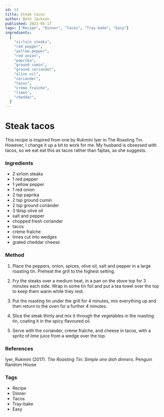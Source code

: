 ```yaml
---
id: 13
title: Steak tacos
author: Beth Jackson
published: 2021-05-17
tags: ["Recipe", "Dinner", "Tacos", "Tray-bake", "Easy"]
ingredients:
  [
    "sirloin steaks",
    "red pepper",
    "yellow pepper",
    "red onion",
    "paprika",
    "ground cumin",
    "ground coriander",
    "olive oil",
    "coriander",
    "tacos",
    "crème fraîche",
    "limes",
    "cheddar",
  ]
---
```


# Steak tacos

This recipe is inspired from one by Rukmini Iyer in The Roasting Tin. However, I change it up a bit to work for me. My husband is obsessed with tacos, so we eat eat this as tacos rather than fajitas, as she suggests.

### Ingredients

- 2 sirloin steaks
- 1 red pepper
- 1 yellow pepper
- 1 red onion
- 2 tsp paprika
- 2 tsp ground cumin
- 2 tsp ground coriander
- 3 tblsp olive oil
- salt and pepper
- chopped fresh coriander
- tacos
- crème fraîche
- limes cut into wedges
- grated cheddar cheese

### Method

1. Place the peppers, onion, spices, olive oil, salt and pepper in a large roasting tin. Preheat the grill to the highest setting.

2. Fry the steaks over a medium heat, in a pan on the stove top for 3 minutes each side. Wrap in some tin foil and put a tea towel over the top to keep them warm while they rest.

3. Put the roasting tin under the grill for 4 minutes, mix everything up and then return to the oven for a further 4 minutes.

4. Slice the steak thinly and mix it through the vegetables in the roasting tin, coating it in the spicy flavoured oil.

5. Serve with the coriander, crème fraîche, and cheese in tacos, with a spritz of lime juice from a wedge over the top.

### References

Iyer, Rukmini (2017). _The Roasting Tin: Simple one dish dinners._ Penguin Random House

### Tags

- Recipe
- Dinner
- Tacos
- Tray-bake
- Easy
